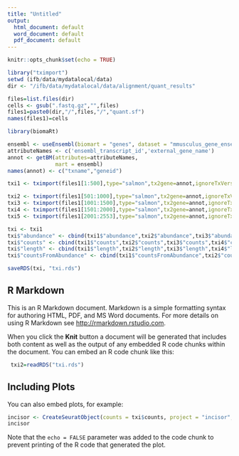```yaml
---
title: "Untitled"
output:
  html_document: default
  word_document: default
  pdf_document: default
---
```


```r
knitr::opts_chunk$set(echo = TRUE)

library("tximport")
setwd (ifb/data/mydatalocal/data)
dir <- "/ifb/data/mydatalocal/data/alignment/quant_results"

files=list.files(dir)
cells <- gsub(".fastq.gz","",files)
files1=paste0(dir,"/",files,"/","quant.sf")
names(files1)=cells

library(biomaRt)

ensembl <- useEnsembl(biomart = "genes", dataset = "mmusculus_gene_ensembl")
attributeNames <- c('ensembl_transcript_id','external_gene_name')
annot <- getBM(attributes=attributeNames, 
               mart = ensembl)
names(annot) <- c("txname","geneid")

txi1 <- tximport(files1[1:500],type="salmon",tx2gene=annot,ignoreTxVersion=T)

txi2 <- tximport(files1[501:1000],type="salmon",tx2gene=annot,ignoreTxVersion=T)
txi3 <- tximport(files1[1001:1500],type="salmon",tx2gene=annot,ignoreTxVersion=T)
txi4 <- tximport(files1[1501:2000],type="salmon",tx2gene=annot,ignoreTxVersion=T)
txi5 <- tximport(files1[2001:2553],type="salmon",tx2gene=annot,ignoreTxVersion=T)

txi <- txi1
txi$"abundance" <- cbind(txi1$"abundance",txi2$"abundance",txi3$"abundance",txi4$"abundance",txi5$"abundance")
txi$"counts" <- cbind(txi1$"counts",txi2$"counts",txi3$"counts",txi4$"counts",txi5$"counts")
txi$"length" <- cbind(txi1$"length",txi2$"length",txi3$"length",txi4$"length",txi5$"length")
txi$"countsFromAbundance" <- cbind(txi1$"countsFromAbundance",txi2$"countsFromAbundance",txi3$"countsFromAbundance",txi4$"countsFromAbundance",txi5$"countsFromAbundance")

saveRDS(txi, "txi.rds")

```

## R Markdown

This is an R Markdown document. Markdown is a simple formatting syntax for authoring HTML, PDF, and MS Word documents. For more details on using R Markdown see <http://rmarkdown.rstudio.com>.

When you click the **Knit** button a document will be generated that includes both content as well as the output of any embedded R code chunks within the document. You can embed an R code chunk like this:

```r
 txi2=readRDS("txi.rds")

```

## Including Plots

You can also embed plots, for example:

```r
incisor <- CreateSeuratObject(counts = txi$counts, project = "incisor", min.cells = 3, min.features = 200)
incisor

```

Note that the `echo = FALSE` parameter was added to the code chunk to prevent printing of the R code that generated the plot.
